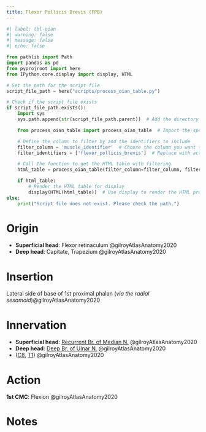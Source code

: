 ```yaml
---
title: Flexor Pollicis Brevis (FPB)
---
```



```python
#| label: tbl-oian
#| warning: false
#| message: false
#| echo: false

from pathlib import Path
import pandas as pd
from pyprojroot import here
from IPython.core.display import display, HTML

# Set the path for the script file
script_file_path = here("scripts/process_oian_table.py")

# Check if the script file exists
if script_file_path.exists():
    import sys
    sys.path.append(str(script_file_path.parent))  # Add the directory of the script to the system path

    from process_oian_table import process_oian_table  # Import the specific function

    # Define the column to filter by and the identifiers to include
    filter_column = 'muscle_identifier'  # Choose the column you want to filter by
    filter_identifiers = ['flexor_pollicis_brevis']  # Replace with actual identifiers you want to include

    # Call the function to get the HTML table with filtering
    html_table = process_oian_table(filter_column=filter_column, filter_identifiers=filter_identifiers)

    if html_table:
        # Render the HTML table for display
        display(HTML(html_table))  # Use display to render the HTML properly
else:
    print("Script file does not exist. Please check the path.")

```

# Origin {#origin}

- **Superficial head**: Flexor retinaculum @gilroyAtlasAnatomy2020
- **Deep head**: Capitate, Trapezium @gilroyAtlasAnatomy2020



# Insertion {#insertion}

Lateral side of base of 1st proximal phalan (*via the radial sesamoid*)@gilroyAtlasAnatomy2020


# Innervation {#innervation}

- **Superficial head**: [Recurrent Br. of Median N.]({{< var ref-recurrent-branch-of-median-nerve.path >}}) @gilroyAtlasAnatomy2020
- **Deep head**: [Deep Br. of Ulnar N.]({{< var ref-deep-branch-of-ulnar-nerve.path >}}) @gilroyAtlasAnatomy2020
- ([C8]({{< var ref-nerve-root.c8 >}}), [T1]({{< var ref-nerve-root.t1 >}})) @gilroyAtlasAnatomy2020



# Action {#action}

**1st CMC**: Flexion @gilroyAtlasAnatomy2020



# Notes